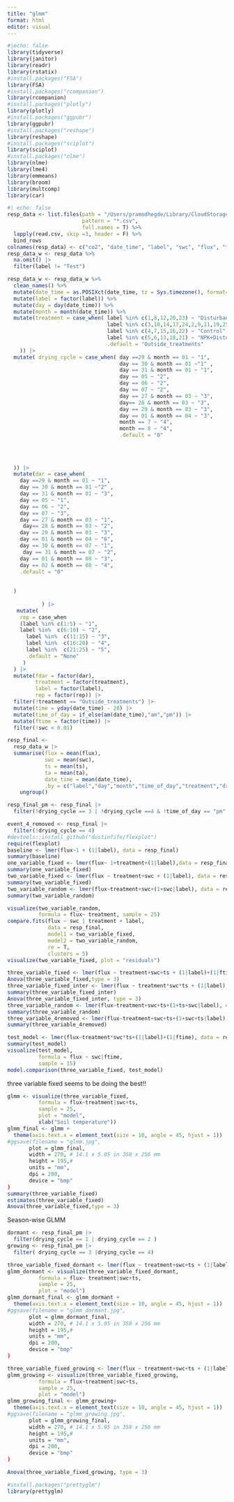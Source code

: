 ```yaml
---
title: "glmm"
format: html
editor: visual
---
```


```r
#|echo: false
library(tidyverse)
library(janitor)
library(readr)
library(rstatix)
#install.packages("FSA")
library(FSA)
#install.packages("rcompanion")
library(rcompanion)
#install.packages("plotly")
library(plotly)
#install.packages("ggpubr")
library(ggpubr)
#install.packages("reshape")
library(reshape)
#install.packages("sciplot")
library(sciplot)
#install.packages("nlme")
library(nlme)
library(lme4)
library(emmeans)
library(broom)
library(multcomp)
library(car)

```

```r
#| echo: false
resp_data <- list.files(path = "/Users/pramodhegde/Library/CloudStorage/OneDrive-UniversityofGeorgia/Documents/Licor",
                        pattern = "*.csv",
                        full.names = T) %>% 
  lapply(read.csv, skip =3, header = F) %>% 
  bind_rows 
colnames(resp_data) <- c("co2", "date_time", "label", "swc", "flux", "ts", "ta")
resp_data_w <- resp_data %>% 
  na.omit() |> 
  filter(label != "Test")
```

```r
resp_data_w <- resp_data_w %>% 
  clean_names() %>% 
  mutate(date_time = as.POSIXct(date_time, tz = Sys.timezone(), format="%Y/%m/%d %H:%M:%S")) %>% 
  mutate(label = factor(label)) %>% 
  mutate(day = day(date_time)) %>% 
  mutate(month = month(date_time)) %>% 
  mutate(treatment = case_when( label %in% c(1,8,12,20,23) ~ "Disturbance",
                                label %in% c(3,10,14,17,24,2,9,11,19,25) ~ "NPK",
                                label %in% c(4,7,15,16,22) ~ "Control", 
                                label %in% c(5,6,13,18,21) ~ "NPK+Disturbance",
                                .default = "Outside_treatments"
    )) |> 
  mutate( drying_cycle = case_when( day ==29 & month == 01 ~ "1",
                                    day == 30 & month == 01 ~"1" ,
                                    day == 31 & month == 01 ~ "1", 
                                    day == 05 ~ "2", 
                                    day == 06 ~ "2", 
                                    day == 07 ~ "2",
                                    day == 27 & month == 03 ~ "3",
                                    day== 28 & month == 03 ~ "3",
                                    day == 29 & month == 03 ~ "3",
                                    day == 01 & month == 04 ~ "3", 
                                    month == 7 ~ "4", 
                                    month == 8 ~ "4",
                                    .default = "0"
                                    
    
    
    
  )) |> 
  mutate(dar = case_when(
    day ==29 & month == 01 ~ "1",
    day == 30 & month == 01 ~"2" ,
    day == 31 & month == 01 ~ "3",
    day == 05 ~ "1",
    day == 06 ~ "2",
    day == 07 ~ "3",
    day == 27 & month == 03 ~ "1",
     day== 28 & month == 03 ~ "2",
    day == 29 & month == 03 ~ "3",
    day == 01 & month == 04 ~ "6",
    day == 30 & month == 07 ~ "1",
     day == 31 & month == 07 ~ "2",
    day == 01 & month == 08 ~ "3",
    day == 02 & month == 08 ~ "4",
    .default = "0"
    
    
  )
           
           ) |> 
   mutate(
    rep = case_when
    (label %in% c(1:5) ~ "1",
    label %in%  c(6:10) ~ "2",
      label %in%  c(11:15) ~ "3",
      label %in%  c(16:20) ~ "4", 
      label %in%  c(21:25) ~ "5",
      .default = "None"
     )
  ) |> 
  mutate(fdar = factor(dar),
         treatment = factor(treatment),
         label = factor(label),
         rep = factor(rep)) |> 
  filter(!treatment == "Outside_treatments") |> 
  mutate(time = yday(date_time) - 28) |> 
  mutate(time_of_day = if_else(am(date_time),"am","pm")) |> 
  mutate(ftime = factor(time)) |> 
  filter(!swc < 0.01)


```

```r
resp_final <-
  resp_data_w |> 
  summarise(flux = mean(flux),
            swc = mean(swc),
            ts = mean(ts),
            ta = mean(ta),
            date_time = mean(date_time),
            .by = c("label","day","month","time_of_day","treatment","drying_cycle","ftime","time","rep","dar","fdar")) |> 
    ungroup() 

resp_final_pm <- resp_final |> 
  filter(!drying_cycle == 3 | !drying_cycle ==4 & !time_of_day == "pm")
```

```r
event_4_removed <- resp_final |> 
  filter(!drying_cycle == 4)
#devtools::install_github("dustinfife/flexplot")
require(flexplot)
baseline <- lmer(flux~1 + (1|label), data = resp_final)
summary(baseline)
one_variable_fixed <- lmer(flux~ 1+treatment+(1|label),data = resp_final)
summary(one_variable_fixed)
two_variable_fixed <- lmer(flux ~ treatment+swc + (1|label), data = resp_final)
summary(two_variable_fixed)
two_variable_random <- lmer(flux~treatment+swc+(1+swc|label), data = resp_final)
summary(two_variable_random)

visualize(two_variable_random,
          formula = flux~ treatment, sample = 25)
compare.fits(flux ~ swc | treatment + label,
             data = resp_final,
             model1 = two_variable_fixed,
             model2 = two_variable_random,
             re = T, 
             clusters = 5)
visualize(two_variable_fixed, plot = "residuals")
```

```r
three_variable_fixed <- lmer(flux ~ treatment+swc+ts + (1|label)+(1|ftime), data = resp_final_pm)
Anova(three_variable_fixed,type = 3)
three_variable_fixed_inter <- lmer(flux ~ treatment*swc*ts + (1|label), data = resp_final)
summary(three_variable_fixed_inter)
Anova(three_variable_fixed_inter, type = 3)
three_variable_random <- lmer(flux~treatment+swc+ts+(1+ts+swc|label), data = resp_final)
summary(three_variable_random)
three_variable_4removed <- lmer(flux~treatment+swc+ts+(1+swc+ts|label), data = event_4_removed)
summary(three_variable_4removed)

test_model <- lmer(flux~treatment*swc*ts+(1|label)+(1|ftime), data = resp_final_pm)
summary(test_model)
visualize(test_model,
          formula = flux ~ swc|ftime,
          sample = 15)
model.comparison(three_variable_fixed, test_model)
```

three variable fixed seems to be doing the best!!

```r
glmm <- visualize(three_variable_fixed,
          formula = flux~treatment|swc+ts,
          sample = 25,
          plot = "model",
          xlab("Soil temperature"))
glmm_final <- glmm +
  theme(axis.text.x = element_text(size = 10, angle = 45, hjust = 1))
#ggsave(filename = "glmm.jpg",
       plot = glmm_final,
       width = 270, # 14.1 x 5.05 in 358 x 256 mm 
       height = 195,# 
       units = "mm",
       dpi = 200,
       device = "bmp"
)
summary(three_variable_fixed)
estimates(three_variable_fixed)
Anova(three_variable_fixed,type = 3)
```


Season-wise GLMM
```r
dormant <- resp_final_pm |> 
  filter(drying_cycle == 1 | drying_cycle == 2 )
growing <- resp_final_pm |> 
  filter( drying_cycle == 3 |drying_cycle == 4)
```

```r
three_variable_fixed_dormant <- lmer(flux ~ treatment+swc+ts + (1|label)+(1|ftime), data = dormant)
glmm_dormant <- visualize(three_variable_fixed_dormant,
          formula = flux~ treatment|swc+ts,
          sample = 25,
          plot = "model")
glmm_dormant_final <- glmm_dormant +
  theme(axis.text.x = element_text(size = 10, angle = 45, hjust = 1))
#ggsave(filename = "glmm_dormant.jpg",
       plot = glmm_dormant_final,
       width = 270, # 14.1 x 5.05 in 358 x 256 mm 
       height = 195,# 
       units = "mm",
       dpi = 200,
       device = "bmp"
)

```

```r
three_variable_fixed_growing <- lmer(flux ~ treatment+swc+ts + (1|label)+(1|ftime), data = growing)
glmm_growing <- visualize(three_variable_fixed_growing,
          formula = flux~treatment|swc+ts,
          sample = 25,
          plot = "model")
glmm_growing_final <- glmm_growing+
  theme(axis.text.x = element_text(size = 10, angle = 45, hjust = 1))
#ggsave(filename = "glmm_growing.jpg",
       plot = glmm_growing_final,
       width = 270, # 14.1 x 5.05 in 358 x 256 mm 
       height = 195,# 
       units = "mm",
       dpi = 200,
       device = "bmp"
)

Anova(three_variable_fixed_growing, type = 3)
```

```r
#install.packages("prettyglm")
library(prettyglm)

```


